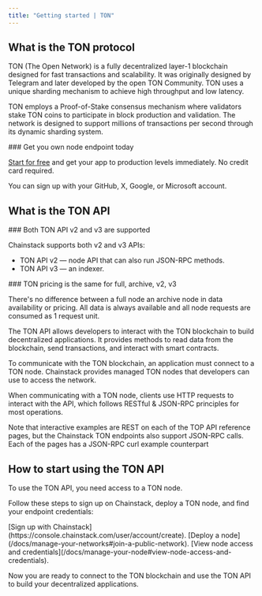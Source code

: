 ---
title: "Getting started | TON"
---

## What is the TON protocol

TON (The Open Network) is a fully decentralized layer-1 blockchain designed for fast transactions and scalability. It was originally designed by Telegram and later developed by the open TON Community. TON uses a unique sharding mechanism to achieve high throughput and low latency.

TON employs a Proof-of-Stake consensus mechanism where validators stake TON coins to participate in block production and validation. The network is designed to support millions of transactions per second through its dynamic sharding system.

<Check>
  ### Get you own node endpoint today

  [Start for free](https://console.chainstack.com/) and get your app to production levels immediately. No credit card required.

  You can sign up with your GitHub, X, Google, or Microsoft account.
</Check>

## What is the TON API

<Check>
  ### Both TON API v2 and v3 are supported

  Chainstack supports both v2 and v3 APIs:

  * TON API v2 — node API that can also run JSON-RPC methods.
  * TON API v3 — an indexer.
</Check>

<Info>
  ### TON pricing is the same for full, archive, v2, v3

  There's no difference between a full node an archive node in data availability or pricing. All data is always available and all node requests are consumed as 1 request unit.
</Info>

The TON API allows developers to interact with the TON blockchain to build decentralized applications. It provides methods to read data from the blockchain, send transactions, and interact with smart contracts.

To communicate with the TON blockchain, an application must connect to a TON node. Chainstack provides managed TON nodes that developers can use to access the network.

When communicating with a TON node, clients use HTTP requests to interact with the API, which follows RESTful & JSON-RPC principles for most operations.

Note that interactive examples are REST on each of the TOP API reference pages, but the Chainstack TON endpoints also support JSON-RPC calls. Each of the pages has a JSON-RPC curl example counterpart

## How to start using the TON API

To use the TON API, you need access to a TON node.

Follow these steps to sign up on Chainstack, deploy a TON node, and find your endpoint credentials:

<Steps>
<Step>
[Sign up with Chainstack](https://console.chainstack.com/user/account/create).
</Step>
<Step>
[Deploy a node](/docs/manage-your-networks#join-a-public-network).
</Step>
<Step>
[View node access and credentials](/docs/manage-your-node#view-node-access-and-credentials).
</Step>
</Steps>

Now you are ready to connect to the TON blockchain and use the TON API to build your decentralized applications.

